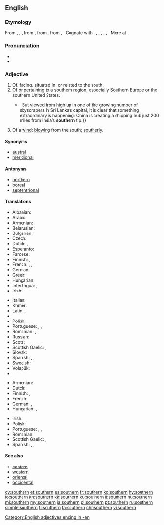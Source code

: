 {{also|Southern}}
==English==

===Etymology===
From {{etyl|enm|en}} {{term|southerne|lang=enm}}, {{term|sothern|lang=enm}}, {{term|sutherne|lang=enm}}, from {{etyl|ang|en}} {{term/t|ang|sūþerne||southern, southerly, coming from the south; of southern make}}, from {{etyl|gem-pro|en}} {{term/t|gem-pro|*sunþra||southwards}}, from {{etyl|ine-pro|en}} {{term/t|ine-pro|*sun-}}, {{term/t|ine-pro|*swen-||sun}}. Cognate with {{etyl|sco|-}} {{term|southron|lang=sco}}, {{term|sudron||southern|lang=sco}}, {{etyl|ofs|-}} {{term|sūthern|lang=ofs}}, {{term|sūdern||southern|lang=ofs}}, {{etyl|gml|-}} {{term/t|gml|sūdern||southern}}, {{etyl|gmh|-}} {{term|sundern||southern|lang=gmh}}, {{etyl|is|-}} {{term|súðrænn||southern, tropical|lang=is}}. More at {{l|en|south}}.

===Pronunciation===
* {{IPA|/ˈsʌðə(r)n/}}
* {{audio|en-us-southern.ogg|Audio (US)|lang=en}}

===Adjective===
{{en-adj}}

# Of, facing, situated in, or related to the [[south]].
# Of or pertaining to a southern [[region]], especially Southern Europe or the southern United States.
#* {{quote-magazine|date=2013-06-08|volume=407|issue=8839|page=52|magazine={{w|The Economist}}
|title=[http://www.economist.com/news/international/21579039-chinas-growing-empire-ports-abroad-mainly-about-trade-not-aggression-new-masters The new masters and commanders]
|passage=From the ground, Colombo’s port does not look like much.{{...}}&nbsp; But viewed from high up in one of the growing number of skyscrapers in Sri Lanka’s capital, it is clear that something extraordinary is happening: China is creating a shipping hub just 200 miles from India’s '''southern''' tip.}}
#: {{usex|The '''southern''' climate.|lang=en}}
# Of a [[wind]]: [[blow]]ing from the south; [[southerly]].

====Synonyms====
* [[austral]]
* [[meridional]]

====Antonyms====
* [[northern]]
* [[boreal]]
* [[septentrional]]

====Translations====
{{trans-top|of the south}}
* Albanian: {{t|sq|jugor}}
* Arabic: {{t|ar|جنوبي|tr=janūbiyy|sc=Arab}}
* Armenian: {{t|hy|հարավային|tr=haravayin}}
* Belarusian: {{t|be|паўднёвы|m|sc=Cyrl}}
* Bulgarian: {{t|bg|южен|m|tr=júžen}}
* Czech: {{t+|cs|jižní}}
* Dutch: {{t+|nl|zuid}}, {{t+|nl|zuidelijk}}
* Esperanto: {{t|eo|suda}}
* Faroese: {{t|fo|syðri}}
* Finnish: {{t+|fi|eteläinen}}, {{t+|fi|etelä|alt=etelä-}}
* French: {{t+|fr|méridional}}, {{t+|fr|sud}}, {{t+|fr|austral}}
* German: {{t+|de|südlich}}
* Greek: {{t+|el|νότιος|tr=nótios}}
* Hungarian: {{t+|hu|déli}}
* Interlingua: {{t|ia|meridional}}, {{t|ia|del sud}}
* Irish: {{t|ga|deisceartach}}
{{trans-mid}}
* Italian: {{t+|it|meridionale}}
* Khmer: {{t|km|ខាងត្បូង|tr=kʰaang tboong|sc=Khmr}}
* Latin: {{t+|la|merīdiōnālis}}, {{t+|la|austrālis}}
* {{trreq|lv}}
* Polish: {{t+|pl|południowy}}
* Portuguese: {{t|pt|[[do]] [[sul]]}}, {{t+|pt|meridional}}, {{t+|pt|austral}}
* Romanian: {{t|ro|sudic|m|n}}, {{t+|ro|austral|m|n}}
* Russian: {{t+|ru|южный|tr=júžnyj}}
* Scots: {{t|sco|soothren}}
* Scottish Gaelic: {{t|gd|deas}}, {{t|gd|a deas}}
* Slovak: {{t|sk|južný}}
* Spanish: {{t|es|meridional}}, {{t|es|del sur}}, {{t+|es|sureño}}
* Swedish: {{t+|sv|södra}}
* Volapük: {{t+|vo|sulüdik}}
* {{trreq|yi}}
{{trans-bottom}}

{{trans-top|of or pertaining to a southern region}}
* Armenian: {{t|hy|հարավային|tr=haravayin}}
* Dutch: {{t|nl|zuiders}}
* Finnish: {{t+|fi|eteläinen}}, {{t|fi|etelämaalainen}}
* French: {{t+|fr|sudiste}}
* German: {{t+|de|südlich}}, {{t+|de|südländisch}}
* Hungarian: {{t+|hu|dél}}, {{t+|hu|déli}}
{{trans-mid}}
* Irish: {{t|ga|deisceartach}}
* Polish: {{t+|pl|południowy}}
* Portuguese: {{t+|pt|meridional}}, {{t|pt|[[do]] [[sul]]/[[Sul]]}}, {{t+|pt|sulista}}
* Romanian: {{t|ro|sudic|m|n}}
* Scottish Gaelic: {{t|gd|deas}}, {{t|gd|a deas}}
* Spanish: {{t|es|meridional}}, {{t|es|del sur}}, {{t+|es|sureño}}
{{trans-bottom}}

====See also====
* [[eastern]]
* [[western]]
* [[oriental]]
* [[occidental]]

[[Category:English adjectives ending in -en]]

[[cy:southern]]
[[et:southern]]
[[es:southern]]
[[fr:southern]]
[[ko:southern]]
[[hy:southern]]
[[io:southern]]
[[kn:southern]]
[[kk:southern]]
[[ku:southern]]
[[li:southern]]
[[hu:southern]]
[[ml:southern]]
[[my:southern]]
[[ja:southern]]
[[pl:southern]]
[[pt:southern]]
[[ru:southern]]
[[simple:southern]]
[[fi:southern]]
[[ta:southern]]
[[chr:southern]]
[[vi:southern]]